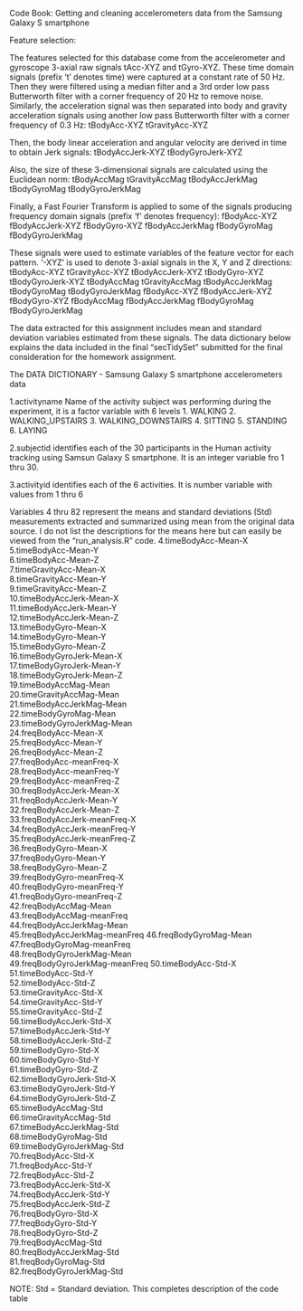 Code Book: Getting and cleaning accelerometers data from the Samsung Galaxy S smartphone

Feature selection:
        
The features selected for this database come from the accelerometer and gyroscope 3-axial raw signals tAcc-XYZ and tGyro-XYZ. These time domain signals (prefix 't' denotes time) were captured at a constant rate of 50 Hz. Then they were filtered using a median filter and a 3rd order low pass Butterworth filter with a corner frequency of 20 Hz to remove noise. Similarly, the acceleration signal was then separated into body and gravity acceleration signals using another low pass Butterworth filter with a corner frequency of 0.3 Hz: 
        tBodyAcc-XYZ
        tGravityAcc-XYZ


Then, the body linear acceleration and angular velocity are derived in time to obtain Jerk signals:
        tBodyAccJerk-XYZ 
tBodyGyroJerk-XYZ


Also, the size of these 3-dimensional signals are calculated using the Euclidean norm:
        tBodyAccMag
tGravityAccMag
tBodyAccJerkMag
tBodyGyroMag
tBodyGyroJerkMag 


Finally, a Fast Fourier Transform is applied to some of the signals producing frequency domain signals (prefix 'f' denotes frequency):
        fBodyAcc-XYZ
fBodyAccJerk-XYZ
fBodyGyro-XYZ
fBodyAccJerkMag
fBodyGyroMag
fBodyGyroJerkMag 


These signals were used to estimate variables of the feature vector for each pattern. '-XYZ' is used to denote 3-axial signals in the X, Y and Z directions:
        tBodyAcc-XYZ
tGravityAcc-XYZ
tBodyAccJerk-XYZ
tBodyGyro-XYZ
tBodyGyroJerk-XYZ
tBodyAccMag
tGravityAccMag
tBodyAccJerkMag
tBodyGyroMag
tBodyGyroJerkMag
fBodyAcc-XYZ
fBodyAccJerk-XYZ
fBodyGyro-XYZ
fBodyAccMag
fBodyAccJerkMag
fBodyGyroMag
fBodyGyroJerkMag


The data extracted for this assignment includes mean and standard deviation variables estimated from these signals. The data dictionary below explains the data included in the final "secTidySet" submitted for the final consideration for the homework assignment.

The DATA DICTIONARY - Samsung Galaxy S smartphone accelerometers data

1.activityname Name of the activity subject was performing during the experiment, it is a factor variable with 6 levels 1. WALKING 2. WALKING_UPSTAIRS 3. WALKING_DOWNSTAIRS 4. SITTING 5. STANDING 6. LAYING


2.subjectid
identifies each of the 30 participants in the Human activity tracking using Samsun Galaxy S smartphone. It is an integer variable fro 1 thru 30.


3.activityid identifies each of the 6 activities. It is number variable with values from 1 thru 6


Variables 4 thru 82 represent the means and standard deviations (Std) measurements extracted and summarized using mean from the original data source. I do not list the descriptions for the means here but can easily be viewed from the "run_analysis.R" code.
4.timeBodyAcc-Mean-X          
5.timeBodyAcc-Mean-Y        
6.timeBodyAcc-Mean-Z          
7.timeGravityAcc-Mean-X       
8.timeGravityAcc-Mean-Y      
9.timeGravityAcc-Mean-Z      
10.timeBodyAccJerk-Mean-X     
11.timeBodyAccJerk-Mean-Y    
12.timeBodyAccJerk-Mean-Z      
13.timeBodyGyro-Mean-X         
14.timeBodyGyro-Mean-Y        
15.timeBodyGyro-Mean-Z         
16.timeBodyGyroJerk-Mean-X    
17.timeBodyGyroJerk-Mean-Y     
18.timeBodyGyroJerk-Mean-Z     
19.timeBodyAccMag-Mean        
20.timeGravityAccMag-Mean      
21.timeBodyAccJerkMag-Mean     
22.timeBodyGyroMag-Mean       
23.timeBodyGyroJerkMag-Mean   
24.freqBodyAcc-Mean-X          
25.freqBodyAcc-Mean-Y          
26.freqBodyAcc-Mean-Z          
27.freqBodyAcc-meanFreq-X      
28.freqBodyAcc-meanFreq-Y     
29.freqBodyAcc-meanFreq-Z      
30.freqBodyAccJerk-Mean-X     
31.freqBodyAccJerk-Mean-Y      
32.freqBodyAccJerk-Mean-Z     
33.freqBodyAccJerk-meanFreq-X  
34.freqBodyAccJerk-meanFreq-Y  
35.freqBodyAccJerk-meanFreq-Z  
36.freqBodyGyro-Mean-X         
37.freqBodyGyro-Mean-Y        
38.freqBodyGyro-Mean-Z        
39.freqBodyGyro-meanFreq-X    
40.freqBodyGyro-meanFreq-Y    
41.freqBodyGyro-meanFreq-Z     
42.freqBodyAccMag-Mean       
43.freqBodyAccMag-meanFreq     
44.freqBodyAccJerkMag-Mean     
45.freqBodyAccJerkMag-meanFreq 
46.freqBodyGyroMag-Mean       
47.freqBodyGyroMag-meanFreq    
48.freqBodyGyroJerkMag-Mean   
49.freqBodyGyroJerkMag-meanFreq
50.timeBodyAcc-Std-X          
51.timeBodyAcc-Std-Y           
52.timeBodyAcc-Std-Z           
53.timeGravityAcc-Std-X        
54.timeGravityAcc-Std-Y       
55.timeGravityAcc-Std-Z       
56.timeBodyAccJerk-Std-X       
57.timeBodyAccJerk-Std-Y       
58.timeBodyAccJerk-Std-Z       
59.timeBodyGyro-Std-X          
60.timeBodyGyro-Std-Y          
61.timeBodyGyro-Std-Z          
62.timeBodyGyroJerk-Std-X      
63.timeBodyGyroJerk-Std-Y      
64.timeBodyGyroJerk-Std-Z      
65.timeBodyAccMag-Std          
66.timeGravityAccMag-Std      
67.timeBodyAccJerkMag-Std     
68.timeBodyGyroMag-Std         
69.timeBodyGyroJerkMag-Std     
70.freqBodyAcc-Std-X           
71.freqBodyAcc-Std-Y          
72.freqBodyAcc-Std-Z           
73.freqBodyAccJerk-Std-X       
74.freqBodyAccJerk-Std-Y       
75.freqBodyAccJerk-Std-Z       
76.freqBodyGyro-Std-X          
77.freqBodyGyro-Std-Y          
78.freqBodyGyro-Std-Z         
79.freqBodyAccMag-Std          
80.freqBodyAccJerkMag-Std     
81.freqBodyGyroMag-Std         
82.freqBodyGyroJerkMag-Std    

NOTE: Std = Standard deviation.
This completes description of the code table